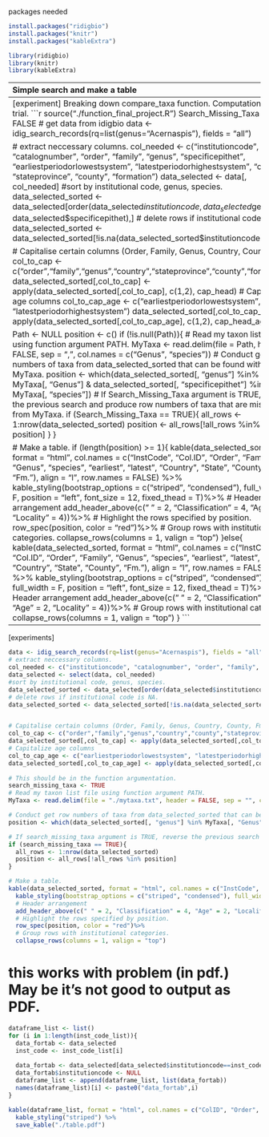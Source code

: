 packages needed
```r
install.packages("ridigbio")
install.packages("knitr")
install.packages("kableExtra")
```
```r
library(ridigbio)
library(knitr)
library(kableExtra)
```

-------------------------------------------------------------------------------
Simple search and make a table
```r
source("./function_final_project.R")
collection_search(Rank = "family", Taxon = "Pterygometopidae")
```

taxa list comparison
```r
source("./function_final_project.R")
# specify the path to my taxon file and set Search_Missing_Taxa TRUE if I want to find additional taxa in museum specimens.
collection_search(Rank = "genus", Taxon = "Acernaspis", Path = "./mytaxa.csv", Search_Missing_Taxa = TRUE)
```


--------------------------------------------------------------------------
[experiment] Breaking down compare_taxa function. Computation time trial.
```r
  source("./function_final_project.R")
  Search_Missing_Taxa <- FALSE
  # get data from idigbio
  data <- idig_search_records(rq=list(genus="Acernaspis"), fields = "all")
  
  # extract neccessary columns.
  col_needed <- c("institutioncode", "catalognumber", "order", "family", "genus", "specificepithet", "earliestperiodorlowestsystem", "latestperiodorhighestsystem", "country", "stateprovince", "county", "formation")
  data_selected <- data[, col_needed]
  #sort by institutional code, genus, species.
  data_selected_sorted <- data_selected[order(data_selected$institutioncode, data_selected$genus, data_selected$specificepithet),]
  # delete rows if institutional code is NA.
  data_selected_sorted <- data_selected_sorted[!is.na(data_selected_sorted$institutioncode), ]
  
  # Capitalise certain columns (Order, Family, Genus, Country, County, Fm.)
  col_to_cap <- c("order","family","genus","country","stateprovince","county","formation")
  data_selected_sorted[,col_to_cap] <- apply(data_selected_sorted[,col_to_cap], c(1,2), cap_head)
  # Capitalize age columns
  col_to_cap_age <- c("earliestperiodorlowestsystem", "latestperiodorhighestsystem")
  data_selected_sorted[,col_to_cap_age] <- apply(data_selected_sorted[,col_to_cap_age], c(1,2), cap_head_age)
  
  Path <- NULL
  position <- c()
  if (!is.null(Path)){
  # Read my taxon list file using function argument PATH.
  MyTaxa <- read.delim(file = Path, header = FALSE, sep = ",", col.names = c("Genus", "species"))
  # Conduct get row numbers of taxa from data_selected_sorted that can be found within MyTaxa.
  position <- which(data_selected_sorted[, "genus"] %in% MyTaxa[, "Genus"] & data_selected_sorted[, "specificepithet"] %in% MyTaxa[, "species"])
  # If Search_Missing_Taxa argument is TRUE, reverse the previous search and produce row numbers of taxa that are missing from MyTaxa.
  if (Search_Missing_Taxa == TRUE){
    all_rows <- 1:nrow(data_selected_sorted)
    position <- all_rows[!all_rows %in% position]
  }
}
  

  # Make a table.
  if (length(position) >= 1){
    kable(data_selected_sorted, format = "html", col.names = c("InstCode", "Col.ID", "Order", "Family", "Genus", "species", "earliest", "latest", "Country", "State", "County", "Fm."), align = "l", row.names = FALSE) %>%
      kable_styling(bootstrap_options = c("striped", "condensed"), full_width = F, position = "left", font_size = 12, fixed_thead = T)%>%
      # Header arrangement
      add_header_above(c(" " = 2, "Classification" = 4, "Age" = 2, "Locality" = 4))%>%
      # Highlight the rows specified by position.
      row_spec(position, color = "red")%>%
      # Group rows with institutional categories.
      collapse_rows(columns = 1, valign = "top")
  }else{
    kable(data_selected_sorted, format = "html", col.names = c("InstCode", "Col.ID", "Order", "Family", "Genus", "species", "earliest", "latest", "Country", "State", "County", "Fm."), align = "l", row.names = FALSE) %>%
      kable_styling(bootstrap_options = c("striped", "condensed"), full_width = F, position = "left", font_size = 12, fixed_thead = T)%>%
      # Header arrangement
      add_header_above(c(" " = 2, "Classification" = 4, "Age" = 2, "Locality" = 4))%>%
      # Group rows with institutional categories.
      collapse_rows(columns = 1, valign = "top")
  }
```




------------------------------------------------------------------------
[experiments]
```r
data <- idig_search_records(rq=list(genus="Acernaspis"), fields = "all")
# extract neccessary columns.
col_needed <- c("institutioncode", "catalognumber", "order", "family", "genus", "specificepithet", "earliestperiodorlowestsystem", "latestperiodorhighestsystem", "country", "county", "stateprovince", "formation")
data_selected <- select(data, col_needed)
#sort by institutional code, genus, species.
data_selected_sorted <- data_selected[order(data_selected$institutioncode, data_selected$genus, data_selected$specificepithet),]
# delete rows if institutional code is NA.
data_selected_sorted <- data_selected_sorted[!is.na(data_selected_sorted$institutioncode), ]


# Capitalise certain columns (Order, Family, Genus, Country, County, Fm.)
col_to_cap <- c("order","family","genus","country","county","stateprovince","formation")
data_selected_sorted[,col_to_cap] <- apply(data_selected_sorted[,col_to_cap], c(1,2), cap_head)
# Capitalize age columns
col_to_cap_age <- c("earliestperiodorlowestsystem", "latestperiodorhighestsystem")
data_selected_sorted[,col_to_cap_age] <- apply(data_selected_sorted[,col_to_cap_age], c(1,2), cap_head_age)
 
# This should be in the function argumentation.
search_missing_taxa <- TRUE
# Read my taxon list file using function argument PATH.
MyTaxa <- read.delim(file = "./mytaxa.txt", header = FALSE, sep = "", col.names = c("Genus", "species"))

# Conduct get row numbers of taxa from data_selected_sorted that can be found within MyTaxa.
position <- which(data_selected_sorted[, "genus"] %in% MyTaxa[, "Genus"] & data_selected_sorted[, "specificepithet"] %in% MyTaxa[, "species"])

# If search_missing_taxa argument is TRUE, reverse the previous search and produce row numbers of taxa that are missing from MyTaxa.
if (search_missing_taxa == TRUE){
  all_rows <- 1:nrow(data_selected_sorted)
  position <- all_rows[!all_rows %in% position]
}

# Make a table.
kable(data_selected_sorted, format = "html", col.names = c("InstCode", "Col.ID", "Order", "Family", "Genus", "species", "earliest", "latest", "Country", "County", "State", "Fm."), align = "l", row.names = FALSE) %>%
  kable_styling(bootstrap_options = c("striped", "condensed"), full_width = F, position = "left", font_size = 12, fixed_thead = T)%>%
  # Header arrangement
  add_header_above(c(" " = 2, "Classification" = 4, "Age" = 2, "Locality" = 4))%>%
  # Highlight the rows specified by position.
  row_spec(position, color = "red")%>%
  # Group rows with institutional categories.
  collapse_rows(columns = 1, valign = "top")
```

# this works with problem (in pdf.) May be it's not good to output as PDF.
```r
dataframe_list <- list()
for (i in 1:length(inst_code_list)){
  data_fortab <- data_selected
  inst_code <- inst_code_list[i]
  
  data_fortab <- data_selected[data_selected$institutioncode==inst_code, ]
  data_fortab$institutioncode <- NULL
  dataframe_list <- append(dataframe_list, list(data_fortab))
  names(dataframe_list)[i] <- paste0("data_fortab",i)
}

kable(dataframe_list, format = "html", col.names = c("ColID", "Order", "Fam", "Gen", "Sp.", "eAge", "lAge", "Country", "County", "State", "Fm."), align = "l") %>%
  kable_styling("striped") %>%
  save_kable("./table.pdf")
```